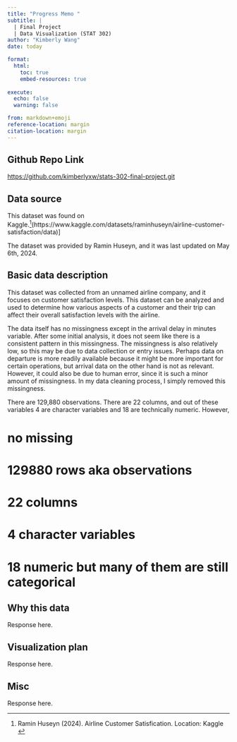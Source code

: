 ```yaml
---
title: "Progress Memo "
subtitle: |
  | Final Project 
  | Data Visualization (STAT 302)
author: "Kimberly Wang"
date: today

format:
  html:
    toc: true
    embed-resources: true
    
execute:
  echo: false
  warning: false

from: markdown+emoji 
reference-location: margin
citation-location: margin
---
```


::: {.callout-tip icon=false}

## Github Repo Link


[https://github.com/kimberlyxw/stats-302-final-project.git](https://github.com/kimberlyxw/stats-302-final-project.git)

:::


## Data source

This dataset was found on Kaggle.^[Ramin Huseyn (2024). Airline Customer Satisfication. Location: Kaggle ](https://www.kaggle.com/datasets/raminhuseyn/airline-customer-satisfaction/data)]

The dataset was provided by Ramin Huseyn, and it was last updated on May 6th, 2024. 

## Basic data description

This dataset was collected from an unnamed airline company, and it focuses on customer satisfaction levels. This dataset can be analyzed and used to determine how various aspects of a customer and their trip can affect their overall satisfaction levels with the airline. 

The data itself has no missingness except in the arrival delay in minutes variable. After some initial analysis, it does not seem like there is a consistent pattern in this missingness. The missingness is also relatively low, so this may be due to data collection or entry issues. Perhaps data on departure is more readily available because it might be more important for certain operations, but arrival data on the other hand is not as relevant. However, it could also be due to human error, since it is such a minor amount of missingness. In my data cleaning process, I simply removed this missingness. 

There are 129,880 observations. There are 22 columns, and out of these variables 4 are character variables and 18 are technically numeric. However, 



# no missing 
# 129880 rows aka observations
# 22 columns 
# 4 character variables 
# 18 numeric but many of them are still categorical 


## Why this data

Response here.

## Visualization plan

Response here.

## Misc

Response here.

